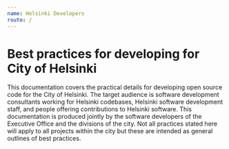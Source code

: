 ```yaml
---
name: Helsinki Developers
route: /
---
```


# Best practices for developing for City of Helsinki

This documentation covers the practical details for developing open source code for the City of Helsinki. The target audience is software development consultants working for Helsinki codebases, Helsinki software development staff, and people offering contributions to Helsinki software. This documentation is produced jointly by the software developers of the Executive Office and the divisions of the city. Not all practices stated here will apply to all projects within the city but these are intended as general outlines of best practices.
